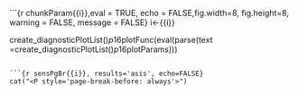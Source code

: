```{r chunkParam{{i}},eval = TRUE, echo = FALSE,fig.width=8, fig.height=8, warning = FALSE, message = FALSE}
i<-{{i}}

create_diagnosticPlotList()$p16$plotFunc(eval(parse(text =create_diagnosticPlotList()$p16$plotParams)))





```

```{r sensPgBr{{i}}, results='asis', echo=FALSE}
cat("<P style='page-break-before: always'>") 
```